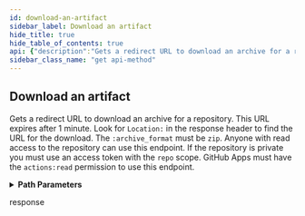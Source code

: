 ```yaml
---
id: download-an-artifact
sidebar_label: Download an artifact
hide_title: true
hide_table_of_contents: true
api: {"description":"Gets a redirect URL to download an archive for a repository. This URL expires after 1 minute. Look for `Location:` in\nthe response header to find the URL for the download. The `:archive_format` must be `zip`. Anyone with read access to\nthe repository can use this endpoint. If the repository is private you must use an access token with the `repo` scope.\nGitHub Apps must have the `actions:read` permission to use this endpoint.","externalDocs":{"description":"API method documentation","url":"https://docs.github.com/rest/reference/actions#download-an-artifact"},"operationId":"actions/download-artifact","parameters":[{"in":"path","name":"owner","required":true,"schema":{"type":"string"}},{"in":"path","name":"repo","required":true,"schema":{"type":"string"}},{"description":"artifact_id parameter","in":"path","name":"artifact_id","required":true,"schema":{"type":"integer"}},{"in":"path","name":"archive_format","required":true,"schema":{"type":"string"}}],"responses":{"302":{"description":"response","headers":{"Location":{"example":"https://pipelines.actions.githubusercontent.com/OhgS4QRKqmgx7bKC27GKU83jnQjyeqG8oIMTge8eqtheppcmw8/_apis/pipelines/1/runs/176/signedlogcontent?urlExpires=2020-01-24T18%3A10%3A31.5729946Z&urlSigningMethod=HMACV1&urlSignature=agG73JakPYkHrh06seAkvmH7rBR4Ji4c2%2B6a2ejYh3E%3D","schema":{"type":"string"}}}}},"tags":["actions"],"x-github":{"category":"actions","enabledForGitHubApps":true,"githubCloudOnly":false,"previews":[],"subcategory":"artifacts"},"method":"get","path":"/repos/{owner}/{repo}/actions/artifacts/{artifact_id}/{archive_format}","servers":[{"url":"https://api.github.com"}],"info":{"contact":{"name":"Support","url":"https://support.github.com/contact"},"description":"GitHub's v3 REST API.","license":{"name":"MIT","url":"https://spdx.org/licenses/MIT"},"termsOfService":"https://docs.github.com/articles/github-terms-of-service","title":"GitHub v3 REST API","version":"1.1.4","x-apisguru-categories":["collaboration","developer_tools"],"x-logo":{"url":"https://twitter.com/github/profile_image?size=original"},"x-origin":[{"format":"openapi","url":"https://raw.githubusercontent.com/github/rest-api-description/main/descriptions/api.github.com/api.github.com.json","version":"3.0"}],"x-providerName":"github.com"},"postman":{"name":"Download an artifact","description":{"content":"Gets a redirect URL to download an archive for a repository. This URL expires after 1 minute. Look for `Location:` in\nthe response header to find the URL for the download. The `:archive_format` must be `zip`. Anyone with read access to\nthe repository can use this endpoint. If the repository is private you must use an access token with the `repo` scope.\nGitHub Apps must have the `actions:read` permission to use this endpoint.","type":"text/plain"},"url":{"path":["repos",":owner",":repo","actions","artifacts",":artifact_id",":archive_format"],"host":["{{baseUrl}}"],"query":[],"variable":[{"disabled":false,"description":{"content":"(Required) ","type":"text/plain"},"type":"any","value":"","key":"owner"},{"disabled":false,"description":{"content":"(Required) ","type":"text/plain"},"type":"any","value":"","key":"repo"},{"disabled":false,"description":{"content":"(Required) artifact_id parameter","type":"text/plain"},"type":"any","value":"","key":"artifact_id"},{"disabled":false,"description":{"content":"(Required) ","type":"text/plain"},"type":"any","value":"","key":"archive_format"}]},"method":"GET"}}
sidebar_class_name: "get api-method"
---
```



## Download an artifact



Gets a redirect URL to download an archive for a repository. This URL expires after 1 minute. Look for `Location:` in
the response header to find the URL for the download. The `:archive_format` must be `zip`. Anyone with read access to
the repository can use this endpoint. If the repository is private you must use an access token with the `repo` scope.
GitHub Apps must have the `actions:read` permission to use this endpoint.

<details style={{"marginBottom":"1rem"}}><summary style={{}}><strong>Path Parameters</strong></summary><div><ul><ParamsItem className={"paramsItem"} param={{"in":"path","name":"owner","required":true,"schema":{"type":"string"}}}></ParamsItem><ParamsItem className={"paramsItem"} param={{"in":"path","name":"repo","required":true,"schema":{"type":"string"}}}></ParamsItem><ParamsItem className={"paramsItem"} param={{"description":"artifact_id parameter","in":"path","name":"artifact_id","required":true,"schema":{"type":"integer"}}}></ParamsItem><ParamsItem className={"paramsItem"} param={{"in":"path","name":"archive_format","required":true,"schema":{"type":"string"}}}></ParamsItem></ul></div></details><div><ApiTabs><TabItem label={"302"} value={"302"}><div>

response

</div><div></div></TabItem></ApiTabs></div>
      